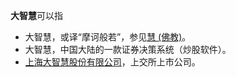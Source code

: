 '''大智慧'''可以指
*大智慧，或译“摩诃般若”，参见[[慧_(佛教)|慧 (佛教)]]。
*大智慧，中国大陆的一款证券决策系统（炒股软件）。
*[[上海大智慧股份有限公司|上海大智慧股份有限公司]]，上交所上市公司。

{{消歧義|cat=三字消歧义}}